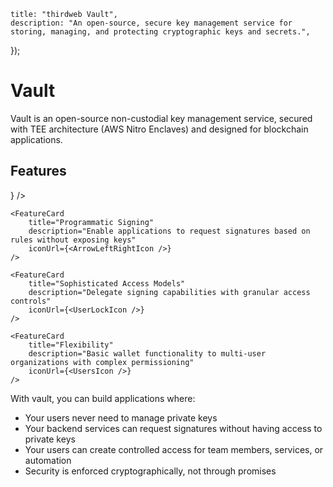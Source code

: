 

	title: "thirdweb Vault",
	description: "An open-source, secure key management service for storing, managing, and protecting cryptographic keys and secrets.",
});

# Vault

Vault is an open-source non-custodial key management service, secured with TEE architecture (AWS Nitro Enclaves) and designed for blockchain applications.

## Features

<div
	className="my-4 grid gap-2 md:grid-cols-2 lg:grid-cols-2 "
>
    <FeatureCard
        title="Non-Custodial Wallets"
        description="Generate and manage EOAs where private keys remain encrypted and secure"
        iconUrl={<WalletIcon />}
    />

    <FeatureCard
        title="Programmatic Signing"
        description="Enable applications to request signatures based on rules without exposing keys"
        iconUrl={<ArrowLeftRightIcon />}
    />

    <FeatureCard
        title="Sophisticated Access Models"
        description="Delegate signing capabilities with granular access controls"
        iconUrl={<UserLockIcon />}
    />

    <FeatureCard
        title="Flexibility"
        description="Basic wallet functionality to multi-user organizations with complex permissioning"
        iconUrl={<UsersIcon />}
    />

</div>

With vault, you can build applications where:

- Your users never need to manage private keys
- Your backend services can request signatures without having access to private keys
- Your users can create controlled access for team members, services, or automation
- Security is enforced cryptographically, not through promises